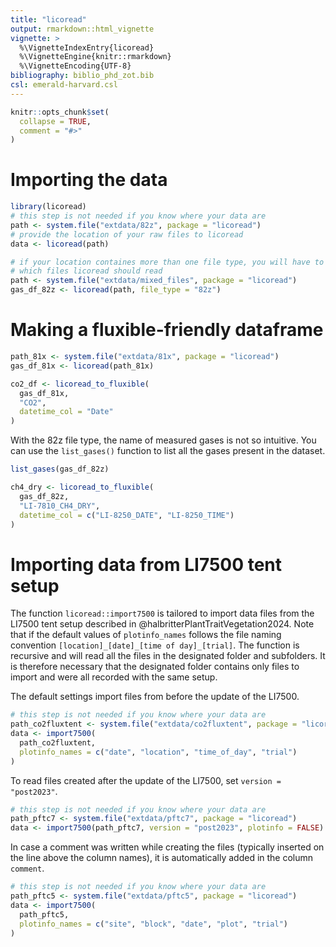 ```yaml
---
title: "licoread"
output: rmarkdown::html_vignette
vignette: >
  %\VignetteIndexEntry{licoread}
  %\VignetteEngine{knitr::rmarkdown}
  %\VignetteEncoding{UTF-8}
bibliography: biblio_phd_zot.bib
csl: emerald-harvard.csl
---
```


```r
knitr::opts_chunk$set(
  collapse = TRUE,
  comment = "#>"
)
```

# Importing the data
```r
library(licoread)
# this step is not needed if you know where your data are
path <- system.file("extdata/82z", package = "licoread")
# provide the location of your raw files to licoread
data <- licoread(path)

# if your location containes more than one file type, you will have to specify
# which files licoread should read
path <- system.file("extdata/mixed_files", package = "licoread")
gas_df_82z <- licoread(path, file_type = "82z")
```

# Making a fluxible-friendly dataframe
```r
path_81x <- system.file("extdata/81x", package = "licoread")
gas_df_81x <- licoread(path_81x)

co2_df <- licoread_to_fluxible(
  gas_df_81x,
  "CO2",
  datetime_col = "Date"
)
```

With the 82z file type, the name of measured gases is not so intuitive.
You can use the `list_gases()` function to list all the gases present in the dataset.

```r

list_gases(gas_df_82z)

ch4_dry <- licoread_to_fluxible(
  gas_df_82z,
  "LI-7810_CH4_DRY",
  datetime_col = c("LI-8250_DATE", "LI-8250_TIME")
)
```

# Importing data from LI7500 tent setup

The function `licoread::import7500` is tailored to import data files from the LI7500 tent setup described in @halbritterPlantTraitVegetation2024.
Note that if the default values of `plotinfo_names` follows the file naming convention `[location]_[date]_[time of day]_[trial]`.
The function is recursive and will read all the files in the designated folder and subfolders.
It is therefore necessary that the designated folder contains only files to import and were all recorded with the same setup.

The default settings import files from before the update of the LI7500.
```r
# this step is not needed if you know where your data are
path_co2fluxtent <- system.file("extdata/co2fluxtent", package = "licoread")
data <- import7500(
  path_co2fluxtent,
  plotinfo_names = c("date", "location", "time_of_day", "trial")
)
```

To read files created after the update of the LI7500, set `version = "post2023"`.
```r
# this step is not needed if you know where your data are
path_pftc7 <- system.file("extdata/pftc7", package = "licoread")
data <- import7500(path_pftc7, version = "post2023", plotinfo = FALSE)
```

In case a comment was written while creating the files (typically inserted on the line above the column names), it is automatically added in the column `comment`.
```r
# this step is not needed if you know where your data are
path_pftc5 <- system.file("extdata/pftc5", package = "licoread")
data <- import7500(
  path_pftc5,
  plotinfo_names = c("site", "block", "date", "plot", "trial")
)
```

